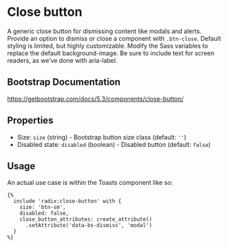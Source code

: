 # Close button

A generic close button for dismissing content like modals and alerts. Provide an option to dismiss or close a component with `.btn-close`. Default styling is limited, but highly customizable. Modify the Sass variables to replace the default background-image. Be sure to include text for screen readers, as we’ve done with aria-label.

## Bootstrap Documentation

<https://getbootstrap.com/docs/5.3/components/close-button/>

## Properties

- Size: `size` (string) - Bootstrap button size class (default: `''`)
- Disabled state: `disabled` (boolean) - Disabled button (default: `false`)

## Usage

An actual use case is within the Toasts component like so:

```twig
{%
  include 'radix:close-button' with {
    size: 'btn-sm',
    disabled: false,
    close_button_attributes: create_attribute()
      .setAttribute('data-bs-dismiss', 'modal')
  }
%}
```
